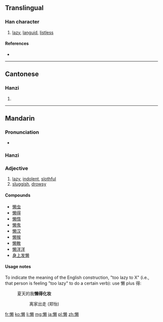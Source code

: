 {{also|懶}}
==Translingual==

===Han character===
{{Han char|rn=61|rad=心|as=13|sn=16|four=|canj=心木中人 (PDLO)}}

# [[lazy]], [[languid]], [[listless]]

====References====
* {{Han ref|kx=0406.141|hdz=42360.090|uh=61D2|ud=25042}}

----

==Cantonese==

===Hanzi===
{{yue-hanzi|jyut=|y=laan5|tra=懶}}

# {{defn|lang=yue|sort=心13}}

----

==Mandarin==

===Pronunciation===
* {{audio|Zh-lan.ogg|Audio|lang=cmn}}

===Hanzi===
{{cmn-hanzi|tra=懶|pin=[[lǎn]] ([[lan3]])|wg=lan<sup>3</sup>}}

===Adjective===
{{cmn-adj|tra=懶|pin=lǎn|pint=lan3}}

# [[lazy]], [[indolent]], [[slothful]]
# [[sluggish]], [[drowsy]]

====Compounds====
* [[懒虫]]
* [[懒得]]
* [[懒惰]]
* [[懒鬼]]
* [[懒汉]]
* [[懒猴]]
* [[懒散]]
* [[懒洋洋]]
* [[身上发懒]]

====Usage notes====
To indicate the meaning of the English construction, "too lazy to X" (i.e., that person is feeling "too lazy" to do a certain verb): use 懒 plus 得:
: 夏天的我'''懒得化妆'''
:: 离家出走 (郑怡)

[[fr:懒]]
[[ko:懒]]
[[li:懒]]
[[mg:懒]]
[[ja:懒]]
[[pl:懒]]
[[zh:懒]]